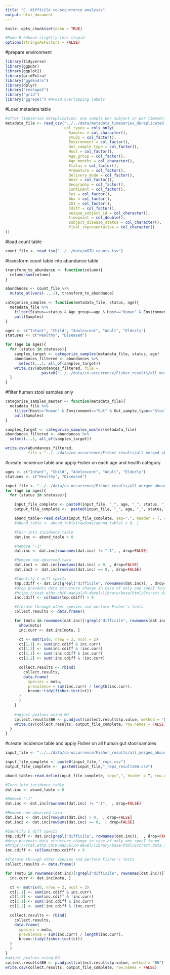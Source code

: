 ```yaml
---
title: "C. difficile co-occurrence analysis"
output: html_document
---
```


```r
knitr::opts_chunk$set(echo = TRUE)

#Make R behave slightly less stupid
options(stringsAsFactors = FALSE)
```

#prepare environment
```r
library(tidyverse)
library(ggpubr)
library(ggplot2)
library(gridExtra)
library("ggdendro")
library(dplyr)
library("reshape2")
library("grid")
library("ggrepel") #Avoid overlapping labels
```

#Load metadata table 
```r
#after timeseries dereplication: one sample per subject or per timeseries
metadata_file <- read_csv("../../data/metadata_timeseries_dereplicated.csv", 
                          col_types = cols_only(
                            Samples = col_character(),
                            Study = col_factor(), 
                            Environment = col_factor(), 
                            Gut_sample_type = col_factor(),
                            Host = col_factor(),
                            Age_group = col_factor(), 
                            Age_months = col_character(), 
                            Status = col_factor(), 
                            Premature = col_factor(),
                            Delivery_mode = col_factor(),
                            West = col_factor(),
                            Geography = col_factor(), 
                            Continent = col_factor(), 
                            Sex = col_factor(),
                            Abx = col_factor(), 
                            CDI = col_factor(), 
                            Cdiff = col_factor(),
                            unique_subject_id = col_character(),
                            timepoint = col_double(),
                            subject_disease_status = col_character(),
                            final_representative = col_character()
))
```

#load count table
```r
count_file <- read_tsv("../../data/mOTU_counts.tsv")
```

#transform count table into abundance table
```r
transform_to_abundance <- function(column){
  column/sum(column)
}

abundances <- count_file %>% 
  mutate_at(vars(-...1), transform_to_abundance)
```

```r
categorize_samples <- function(metadata_file, status, age){
  metadata_file %>% 
    filter(Status==status & Age_group==age & Host=="Human" & Environment=="Gut" & Gut_sample_type=="Stool" & final_representative=="Yes") %>% 
    pull(Samples)
}

ages <- c("Infant", "Child", "Adolescent", "Adult", "Elderly")
statuses <- c("Healthy", "Diseased")

for (age in ages){
  for (status in statuses){
    samples_target <- categorize_samples(metadata_file, status, age)
    abundances_filtered <- abundances %>% 
      select(...1, all_of(samples_target))
    write.csv(abundances_filtered, file = 
                paste0("../../data/co-occurrence/Fisher_results/all_merged_abundances_human_gut_stool", "_", age, "_", status, "_reps.csv"), row.names=FALSE)
  }
}
```

#filter human stool samples only
```r
categorize_samples_master <- function(metadata_file){
  metadata_file %>% 
    filter(Host=="Human" & Environment=="Gut" & Gut_sample_type=="Stool" & final_representative=="Yes") %>% 
    pull(Samples)
}

samples_target <- categorize_samples_master(metadata_file)
abundances_filtered <- abundances %>% 
  select(...1, all_of(samples_target))

write.csv(abundances_filtered, 
          file = "../../data/co-occurrence/Fisher_results/all_merged_abundances_human_gut_stool_reps.csv", row.names=FALSE)
```

#create incidence table and apply Fisher on each age and health category
```r
    
ages <- c("Infant", "Child", "Adolescent", "Adult", "Elderly")
statuses <- c("Healthy", "Diseased")

input_file <- "../../data/co-occurrence/Fisher_results/all_merged_abundances_human_gut_stool"
for (age in ages){
  for (status in statuses){

    input_file_complete <- paste0(input_file, "_", age, "_", status, "_reps.csv")
    output_file_complete <-  paste0(input_file, "_", age, "_", status, "_reps_resultsBH.csv")

    abund_table<-read.delim(input_file_complete, sep=",", header = T, row.names = 1) %>% as.matrix()
    #abund_table <- abund_table[rowSums(abund_table) > 0, ]

    #Turn into incidence table
    dat.inc <- abund_table > 0

    #Remove "-1"
    dat.inc <- dat.inc[rownames(dat.inc) != "-1", , drop=FALSE]

    #Remove non-observed taxa
    dat.inc1 <- dat.inc[rowSums(dat.inc) > 0, , drop=FALSE]
    dat.inc2 <- dat.inc[rowSums(dat.inc) == 0, , drop=FALSE]

    #Identify C diff specIs
    tmp.cdiff <- dat.inc[grepl("difficile", rownames(dat.inc)), , drop=FALSE] 
    #drop prevents data structure change in case of only one specI found
    #https://stat.ethz.ch/R-manual/R-devel/library/base/html/Extract.data.frame.html
    inc.cdiff <- colSums(tmp.cdiff) > 0 

    #Iterate through other species and perform Fisher's tests
    collect.results <- data.frame()

    for (motu in rownames(dat.inc)[!grepl("difficile", rownames(dat.inc))]) {
      show(motu)
      inc.curr <- dat.inc[motu, ]

      ct <- matrix(0, nrow = 2, ncol = 2)
      ct[1,1] <- sum(inc.cdiff & inc.curr)
      ct[1,2] <- sum(inc.cdiff & !inc.curr)
      ct[2,1] <- sum(!inc.cdiff & inc.curr)
      ct[2,2] <- sum(!inc.cdiff & !inc.curr)

      collect.results <- rbind(
        collect.results,
        data.frame(
          species = motu,
          prevalence = sum(inc.curr) / length(inc.curr),
          broom::tidy(fisher.test(ct))
      )
      )
    }
    
    #adjust pvalues using BH
    collect.results$BH <- p.adjust(collect.results$p.value, method = "BH")
    write.csv(collect.results, output_file_complete, row.names = FALSE)
  }
}
```

#create incidence table and apply Fisher on all human gut stool samples
```r
input_file <- "../../data/co-occurrence/Fisher_results/all_merged_abundances_human_gut_stool"

input_file_complete <- paste0(input_file,"_reps.csv")
output_file_complete <-  paste0(input_file,"_reps_resultsBH.csv")

abund_table<-read.delim(input_file_complete, sep=",", header = T, row.names = 1) %>% as.matrix()

#Turn into incidence table
dat.inc <- abund_table > 0

#Remove "-1"
dat.inc <- dat.inc[rownames(dat.inc) != "-1",  , drop=FALSE]

#Remove non-observed taxa
dat.inc1 <- dat.inc[rowSums(dat.inc) > 0,  , drop=FALSE]
dat.inc2 <- dat.inc[rowSums(dat.inc) == 0,  , drop=FALSE]

#Identify C diff specIs
tmp.cdiff <- dat.inc[grepl("difficile", rownames(dat.inc)),  , drop=FALSE]
#drop prevents data structure change in case of only one specI found
#https://stat.ethz.ch/R-manual/R-devel/library/base/html/Extract.data.frame.html
inc.cdiff <- colSums(tmp.cdiff) > 0

#Iterate through other species and perform Fisher's tests
collect.results <- data.frame()

for (motu in rownames(dat.inc)[!grepl("difficile", rownames(dat.inc))]) {
  inc.curr <- dat.inc[motu, ]

  ct <- matrix(0, nrow = 2, ncol = 2)
  ct[1,1] <- sum(inc.cdiff & inc.curr)
  ct[1,2] <- sum(inc.cdiff & !inc.curr)
  ct[2,1] <- sum(!inc.cdiff & inc.curr)
  ct[2,2] <- sum(!inc.cdiff & !inc.curr)

  collect.results <- rbind(
    collect.results,
    data.frame(
      species = motu,
      prevalence = sum(inc.curr) / length(inc.curr),
      broom::tidy(fisher.test(ct))
  )
  )
}
#adjust pvalues using BH
collect.results$BH <- p.adjust(collect.results$p.value, method = "BH")
write.csv(collect.results, output_file_complete, row.names = FALSE)
```


